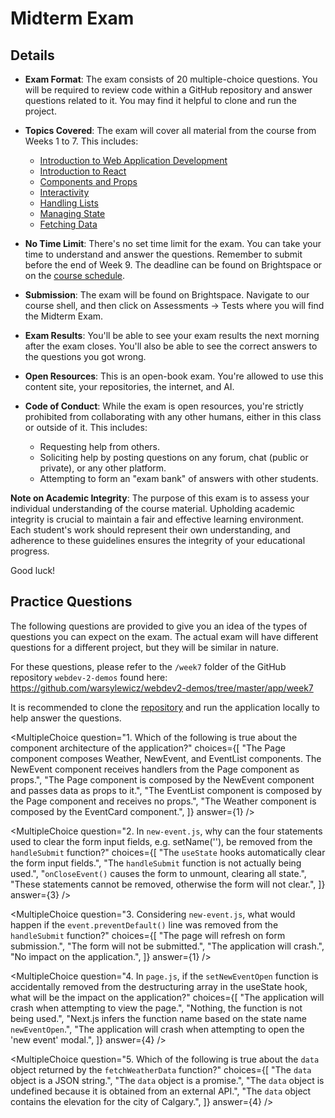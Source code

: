 
# Midterm Exam

## Details

- **Exam Format**: The exam consists of 20 multiple-choice questions. You will be required to review code within a GitHub repository and answer questions related to it. You may find it helpful to clone and run the project.

- **Topics Covered**: The exam will cover all material from the course from Weeks 1 to 7. This includes:

  - [Introduction to Web Application Development](/week1/intro-web-app-dev)
  - [Introduction to React](/week2/react)
  - [Components and Props](/week3/components-and-props)
  - [Interactivity](/week4/interactivity)
  - [Handling Lists](/week5/lists)
  - [Managing State](/week6/state)
  - [Fetching Data](/week7/fetching-data)

- **No Time Limit**: There's no set time limit for the exam. You can take your time to understand and answer the questions. Remember to submit before the end of Week 9. The deadline can be found on Brightspace or on the [course schedule](/).

- **Submission**: The exam will be found on Brightspace. Navigate to our course shell, and then click on Assessments &rarr; Tests where you will find the Midterm Exam.

- **Exam Results**: You'll be able to see your exam results the next morning after the exam closes. You'll also be able to see the correct answers to the questions you got wrong.

- **Open Resources**: This is an open-book exam. You're allowed to use this content site, your repositories, the internet, and AI.

- **Code of Conduct**: While the exam is open resources, you're strictly prohibited from collaborating with any other humans, either in this class or outside of it. This includes:
  - Requesting help from others.
  - Soliciting help by posting questions on any forum, chat (public or private), or any other platform.
  - Attempting to form an "exam bank" of answers with other students.

**Note on Academic Integrity**: The purpose of this exam is to assess your individual understanding of the course material. Upholding academic integrity is crucial to maintain a fair and effective learning environment. Each student's work should represent their own understanding, and adherence to these guidelines ensures the integrity of your educational progress.

Good luck!

## Practice Questions

The following questions are provided to give you an idea of the types of questions you can expect on the exam. The actual exam will have different questions for a different project, but they will be similar in nature.

For these questions, please refer to the `/week7` folder of the GitHub repository `webdev-2-demos` found here: https://github.com/warsylewicz/webdev2-demos/tree/master/app/week7

It is recommended to clone the [repository](https://github.com/warsylewicz/webdev2-demos) and run the application locally to help answer the questions.

<MultipleChoice
  question="1. Which of the following is true about the component architecture of the application?"
  choices={[
    "The Page component composes Weather, NewEvent, and EventList components. The NewEvent component receives handlers from the Page component as props.",
    "The Page component is composed by the NewEvent component and passes data as props to it.",
    "The EventList component is composed by the Page component and receives no props.",
    "The Weather component is composed by the EventCard component.",
  ]}
  answer={1}
/>

<MultipleChoice
  question="2. In `new-event.js`, why can the four statements used to clear the form input fields, e.g. setName(''), be removed from the `handleSubmit` function?"
  choices={[
    "The `useState` hooks automatically clear the form input fields.",
    "The `handleSubmit` function is not actually being used.",
    "`onCloseEvent()` causes the form to unmount, clearing all state.",
    "These statements cannot be removed, otherwise the form will not clear.",
  ]}
  answer={3}
/>

<MultipleChoice
  question="3. Considering `new-event.js`, what would happen if the `event.preventDefault()` line was removed from the `handleSubmit` function?"
  choices={[
    "The page will refresh on form submission.",
    "The form will not be submitted.",
    "The application will crash.",
    "No impact on the application.",
  ]}
  answer={1}
/>

<MultipleChoice
  question="4. In `page.js`, if the `setNewEventOpen` function is accidentally removed from the destructuring array in the useState hook, what will be the impact on the application?"
  choices={[
    "The application will crash when attempting to view the page.",
    "Nothing, the function is not being used.",
    "Next.js infers the function name based on the state name `newEventOpen`.",
    "The application will crash when attempting to open the 'new event' modal.",
  ]}
  answer={4}
/>

<MultipleChoice
  question="5. Which of the following is true about the `data` object returned by the `fetchWeatherData` function?"
  choices={[
    "The `data` object is a JSON string.",
    "The `data` object is a promise.",
    "The `data` object is undefined because it is obtained from an external API.",
    "The `data` object contains the elevation for the city of Calgary.",
  ]}
  answer={4}
/>
